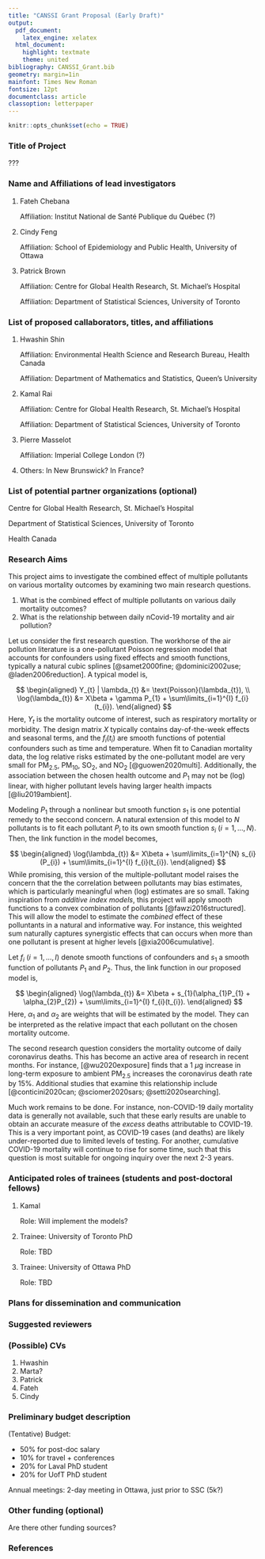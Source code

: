 ```yaml
---
title: "CANSSI Grant Proposal (Early Draft)"
output:
  pdf_document: 
    latex_engine: xelatex
  html_document:
    highlight: textmate
    theme: united
bibliography: CANSSI_Grant.bib
geometry: margin=1in 
mainfont: Times New Roman
fontsize: 12pt
documentclass: article
classoption: letterpaper
---
```


```r
knitr::opts_chunk$set(echo = TRUE)
```

### Title of Project

???

### Name and Affiliations of lead investigators

  1. Fateh Chebana
  
     Affiliation: Institut National de Santé Publique du Québec (?)

  2. Cindy Feng 
  
     Affiliation: School of Epidemiology and Public Health, University of Ottawa

  3. Patrick Brown

     Affiliation: Centre for Global Health Research, St. Michael's Hospital
     
     Affiliation: Department of Statistical Sciences, University of Toronto



### List of proposed callaborators, titles, and affiliations


  1. Hwashin Shin 

     Affiliation: Environmental Health Science and Research Bureau, Health Canada
     
     Affiliation: Department of Mathematics and Statistics, Queen's University 


  2. Kamal Rai

     Affiliation: Centre for Global Health Research, St. Michael's Hospital
     
     Affiliation: Department of Statistical Sciences, University of Toronto


  3. Pierre Masselot

     Affiliation: Imperial College London (?)


  4. Others: In New Brunswick? In France? 


### List of potential partner organizations (optional)

Centre for Global Health Research, St. Michael's Hospital 
  
Department of Statistical Sciences, University of Toronto

Health Canada



\newpage

### Research Aims

<!-- Limit to 5 pages, including references (include all details). Will be expanded to 7 pages in the full proposal -->



This project aims to investigate the combined effect of multiple pollutants on various mortality outcomes by examining two main research questions.
  
  1. What is the combined effect of multiple pollutants on various daily mortality outcomes? 
  2. What is the relationship between daily nCovid-19 mortality and air pollution? 
  
Let us consider the first research question. The workhorse of the air pollution literature is a one-pollutant Poisson regression model that accounts for confounders using fixed effects and smooth functions, typically a natural cubic splines [@samet2000fine; @dominici2002use; @laden2006reduction]. A typical model is,

$$
\begin{aligned}
  Y_{t} | \lambda_{t} &= \text{Poisson}(\lambda_{t}), \\
  \log(\lambda_{t}) &= X\beta + \gamma P_{1} + \sum\limits_{i=1}^{I} f_{i}(t_{i}).
\end{aligned}
$$
Here, $Y_{t}$ is the mortality outcome of interest, such as respiratory mortality or morbidity. The design matrix $X$ typically contains day-of-the-week effects and seasonal terms, and the $f_{i}(t_{i})$ are smooth functions of potential confounders such as time and temperature. When fit to Canadian mortality data, the log relative risks estimated by the one-pollutant model are very small for PM~2.5~, PM~10~, SO~2~, and NO~2~ [@guowen2020multi]. Additionally, the association between the chosen health outcome and $P_{1}$ may not be (log) linear, with higher pollutant levels having larger health impacts [@liu2019ambient].

Modeling $P_{1}$ through a nonlinear but smooth function $s_{1}$ is one potential remedy to the seccond concern. A natural extension of this model to $N$ pollutants is to fit each pollutant $P_{i}$ to its own smooth function $s_{i}$ ($i = 1,\ldots,N)$. Then, the link function in the model becomes, 

$$
\begin{aligned}
  \log(\lambda_{t}) &= X\beta + \sum\limits_{i=1}^{N} s_{i}(P_{i}) + \sum\limits_{i=1}^{I} f_{i}(t_{i}).
\end{aligned}
$$
While promising, this version of the multiple-pollutant model raises the concern that the the correlation between pollutants may bias estimates, which is particularly meaningful when (log) estimates are so small. Taking inspiration from *additive index models*, this project will apply smooth functions to a convex combination of pollutants [@fawzi2016structured]. This will allow the model to estimate the *combined* effect of these polluntants in a natural and informative way. For instance, this weighted sum naturally captures synergistic effects that can occurs when more than one pollutant is present at higher levels [@xia2006cumulative]. 

Let $f_{i}$ ($i=1,\ldots,I$) denote smooth functions of confounders and $s_{1}$ a smooth function of pollutants $P_{1}$ and $P_{2}$. Thus, the link function in our proposed model is,

$$
\begin{aligned}
  \log(\lambda_{t}) &= X\beta + s_{1}(\alpha_{1}P_{1} + \alpha_{2}P_{2}) + \sum\limits_{i=1}^{I} f_{i}(t_{i}).
\end{aligned}
$$
Here, $\alpha_{1}$ and $\alpha_{2}$ are weights that will be estimated by the model. They can be interpreted as the relative impact that each pollutant on the chosen mortality outcome. 

The second research question considers the mortality outcome of daily coronavirus deaths. This has become an active area of research in recent months. For instance, [@wu2020exposure] finds that a 1 $\mu$g increase in  long-term exposure to ambient PM~2.5~ increases the coronavirus death rate by 15%. Additional studies that examine this relationship include [@conticini2020can; @sciomer2020sars; @setti2020searching]. 

Much work remains to be done. For instance, non-COVID-19 daily mortality data is generally not available, such that these early results are unable to obtain an accurate measure of the *excess* deaths attributable to COVID-19. This is a very important point, as COVID-19 cases (and deaths) are likely under-reported due to limited levels of testing. For another, cumulative COVID-19 mortality will continue to rise for some time, such that this question is most suitable for ongoing inquiry over the next 2-3 years. 

\newpage 

### Anticipated roles of trainees (students and post-doctoral fellows)

<!-- Limit to 1/2 page. Full details will be included in the full proposal --> 

  1. Kamal 

     Role: Will implement the models?


  2. Trainee: University of Toronto PhD

     Role: TBD


  3. Trainee: University of Ottawa PhD

     Role: TBD

<!-- 
### Anticipated organization of collaborations

Not necessary in the LOI. This will be included in the full proposal. 
--> 

### Plans for dissemination and communication

<!-- Limit to 5 sentences. This will be expanded in a full proposal. -->

### Suggested reviewers

### (Possible) CVs

<!-- Degrees, current position(s), selected peer-reviewed publications (last 6 years), other evidence of impact and contributions (last 6 years), and numbers of undergraduate, master’s level, PhD level and postdoctoral trainees (last 6 years). --> 

1. Hwashin
2. Marta?
3. Patrick 
4. Fateh 
5. Cindy  

### Preliminary budget description

<!-- Limit to 1/4 of a page. This will be expanded in a full proposal. --> 

(Tentative) Budget: 

- 50% for post-doc salary 
- 10% for travel + conferences 
- 20% for Laval PhD student
- 20% for UofT PhD student 

Annual meetings: 2-day meeting in Ottawa, just prior to SSC (5k?)


### Other funding (optional)

Are there other funding sources? 


\newpage

### References 



